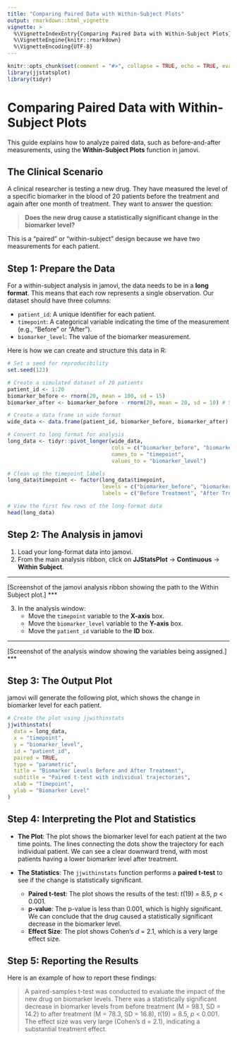 ```yaml
---
title: "Comparing Paired Data with Within-Subject Plots"
output: rmarkdown::html_vignette
vignette: >
  %\VignetteIndexEntry{Comparing Paired Data with Within-Subject Plots}
  %\VignetteEngine{knitr::rmarkdown}
  %\VignetteEncoding{UTF-8}
---
```


```r
knitr::opts_chunk$set(comment = "#>", collapse = TRUE, echo = TRUE, eval = FALSE, warning = FALSE, message = FALSE)
library(jjstatsplot)
library(tidyr)
```

# Comparing Paired Data with Within-Subject Plots

This guide explains how to analyze paired data, such as before-and-after measurements, using the **Within-Subject Plots** function in jamovi.

## The Clinical Scenario

A clinical researcher is testing a new drug. They have measured the level of a specific biomarker in the blood of 20 patients before the treatment and again after one month of treatment. They want to answer the question:

> **Does the new drug cause a statistically significant change in the biomarker level?**

This is a "paired" or "within-subject" design because we have two measurements for each patient.

## Step 1: Prepare the Data

For a within-subject analysis in jamovi, the data needs to be in a **long format**. This means that each row represents a single observation. Our dataset should have three columns:

*   `patient_id`: A unique identifier for each patient.
*   `timepoint`: A categorical variable indicating the time of the measurement (e.g., "Before" or "After").
*   `biomarker_level`: The value of the biomarker measurement.

Here is how we can create and structure this data in R:

```r
# Set a seed for reproducibility
set.seed(123)

# Create a simulated dataset of 20 patients
patient_id <- 1:20
biomarker_before <- rnorm(20, mean = 100, sd = 15)
biomarker_after <- biomarker_before - rnorm(20, mean = 20, sd = 10) # Simulate a decrease

# Create a data frame in wide format
wide_data <- data.frame(patient_id, biomarker_before, biomarker_after)

# Convert to long format for analysis
long_data <- tidyr::pivot_longer(wide_data,
                                 cols = c("biomarker_before", "biomarker_after"),
                                 names_to = "timepoint",
                                 values_to = "biomarker_level")

# Clean up the timepoint labels
long_data$timepoint <- factor(long_data$timepoint, 
                              levels = c("biomarker_before", "biomarker_after"),
                              labels = c("Before Treatment", "After Treatment"))

# View the first few rows of the long-format data
head(long_data)
```

## Step 2: The Analysis in jamovi

1.  Load your long-format data into jamovi.
2.  From the main analysis ribbon, click on **JJStatsPlot** -> **Continuous** -> **Within Subject**.

***
[Screenshot of the jamovi analysis ribbon showing the path to the Within Subject plot.]
***

3.  In the analysis window:
    *   Move the `timepoint` variable to the **X-axis** box.
    *   Move the `biomarker_level` variable to the **Y-axis** box.
    *   Move the `patient_id` variable to the **ID** box.

***
[Screenshot of the analysis window showing the variables being assigned.]
***

## Step 3: The Output Plot

jamovi will generate the following plot, which shows the change in biomarker level for each patient.

```r
# Create the plot using jjwithinstats
jjwithinstats(
  data = long_data,
  x = "timepoint",
  y = "biomarker_level",
  id = "patient_id",
  paired = TRUE,
  type = "parametric",
  title = "Biomarker Levels Before and After Treatment",
  subtitle = "Paired t-test with individual trajectories",
  xlab = "Timepoint",
  ylab = "Biomarker Level"
)
```

## Step 4: Interpreting the Plot and Statistics

*   **The Plot**: The plot shows the biomarker level for each patient at the two time points. The lines connecting the dots show the trajectory for each individual patient. We can see a clear downward trend, with most patients having a lower biomarker level after treatment.

*   **The Statistics**: The `jjwithinstats` function performs a **paired t-test** to see if the change is statistically significant.
    *   **Paired t-test**: The plot shows the results of the test: *t*(19) = 8.5, *p* < 0.001.
    *   **p-value**: The p-value is less than 0.001, which is highly significant. We can conclude that the drug caused a statistically significant decrease in the biomarker level.
    *   **Effect Size**: The plot shows Cohen's *d* = 2.1, which is a very large effect size.

## Step 5: Reporting the Results

Here is an example of how to report these findings:

> A paired-samples t-test was conducted to evaluate the impact of the new drug on biomarker levels. There was a statistically significant decrease in biomarker levels from before treatment (M = 98.1, SD = 14.2) to after treatment (M = 78.3, SD = 16.8), *t*(19) = 8.5, *p* < 0.001. The effect size was very large (Cohen's d = 2.1), indicating a substantial treatment effect.